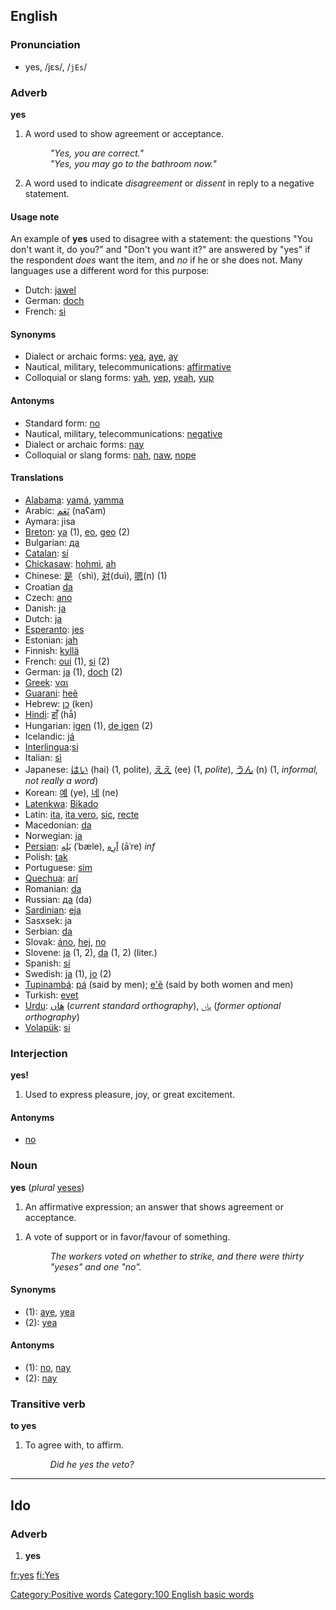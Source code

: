 ==English==
===Pronunciation===
*yes, /jɛs/, /<tt>jEs</tt>/

===Adverb===
'''yes'''

#A word used to show agreement or acceptance. 
#:'' "Yes, you are correct." '' 
#:'' "Yes, you may go to the bathroom now."''
#A word used to indicate ''disagreement'' or ''dissent'' in reply to a negative statement.

====Usage note====
An example of '''yes''' used to disagree with a statement: the questions "You don't want it, do you?" and "Don't you want it?" are answered by "yes" if the respondent ''does'' want the item, and ''no'' if he or she does not.  Many languages use a different word for this purpose:

*Dutch: [[jawel]]
*German: [[doch]]
*French: [[si]]

====Synonyms====
*Dialect or archaic forms: [[yea]], [[aye]], [[ay]]
*Nautical, military, telecommunications: [[affirmative]]
*Colloquial or slang forms: [[yah]], [[yep]], [[yeah]], [[yup]]

====Antonyms====
*Standard form: [[no]]
*Nautical, military, telecommunications: [[negative]]
*Dialect or archaic forms: [[nay]]
*Colloquial or slang forms: [[nah]], [[naw]], [[nope]]

====Translations====
*[[Alabama]]: [[yamá]], [[yamma]]
*Arabic: [[نعم|نَعَم]] (naʕam)
*Aymara: jisa
*[[Breton]]: [[ya]] (1), [[eo]], [[geo]] (2)
*Bulgarian: [[да]]
*[[Catalan]]: [[sí]]
*[[Chickasaw]]: [[hohmi]], [[ah]]
*Chinese: [[是]]（shì), [[对]](duì), [[嗯]](n) (1)
*Croatian [[da]]
*Czech: [[ano]]
*Danish: [[ja]]
*Dutch: [[ja]]
*[[Esperanto]]: [[jes]]
*Estonian: [[jah]]
*Finnish: [[kyllä]]
*French: [[oui]] (1), [[si]] (2)
*German: [[ja]] (1), [[doch]] (2)
*[[Greek]]: [[ναι]]
*[[Guarani]]: [[heẽ]]
*Hebrew: [[כן]] (ken)
*[[Hindi]]: [[हाँ]] (hā̃)
*Hungarian: [[igen]] (1), [[de igen]] (2)
*Icelandic: [[já]]
*[[Interlingua]]:[[si]]
*Italian: [[sì]]
*Japanese: [[はい]] (hai) (1, polite), [[ええ]] (ee) (1, ''polite''), [[うん]] (n) (1, ''informal, not really a word'')
*Korean: [[예]] (ye), [[네]] (ne)
*[[Latenkwa]]: [[Bikado]]
*Latin: [[ita]], [[ita vero]], [[sic]], [[recte]]
*Macedonian: [[da]]
*Norwegian: [[ja]]
*[[Persian]]: [[بله|بَلِه]] (ˈbæle), [[اره|آرِه]] (āˈre) ''inf''
*Polish: [[tak]]
*Portuguese: [[sim]]
*[[Quechua]]: [[arí]]
*Romanian: [[da]]
*Russian: [[дa]] (da)
*[[Sardinian]]: [[eja]]
*Sasxsek: ja
*Serbian: [[da]]
*Slovak: [[áno]], [[hej]], [[no#Slovak|no]]
*Slovene: [[ja]] (1, 2), [[da]] (1, 2) (liter.)
*Spanish: [[sí]]
*Swedish: [[ja]] (1), [[jo]] (2)
*[[Tupinambá]]: [[pá]] (said by men); [[e'ẽ]] (said by both women and men)
*Turkish: [[evet]]
*[[Urdu]]: [[ھاں]] (''current standard orthography''), [[ہاں]] (''former optional orthography'')
*[[Volapük]]: [[si]]

===Interjection===
'''yes!'''

#Used to express pleasure, joy, or great excitement.

====Antonyms====
*[[no]]

===Noun===
'''yes''' (''plural'' [[yeses]])

#An affirmative expression; an answer that shows agreement or acceptance. 
<!--this is an example of the adverb #:''Twenty guests said yes to our party invitation.'' -->
#A vote of support or in favor/favour of something. 
#:''The workers voted on whether to strike, and there were thirty "yeses" and one "no".''<p>
<!-- same as sense above? #A word to refer to the affirmative, rather than a negative.
#:''Though because of work commitments, they were hoping for a no, they got a yes.''-->

====Synonyms====
*(1): [[aye]], [[yea]]
*(2): [[yea]]

====Antonyms====
*(1): [[no]], [[nay]]
*(2): [[nay]]

===Transitive verb===
'''to yes'''
#To agree with, to affirm.
#:''Did he yes the veto?''

----

==Ido==
===Adverb===
# '''yes'''

[[Category:Positive words]]
[[Category:100 English basic words]]

[[fr:yes]]
[[fi:Yes]]